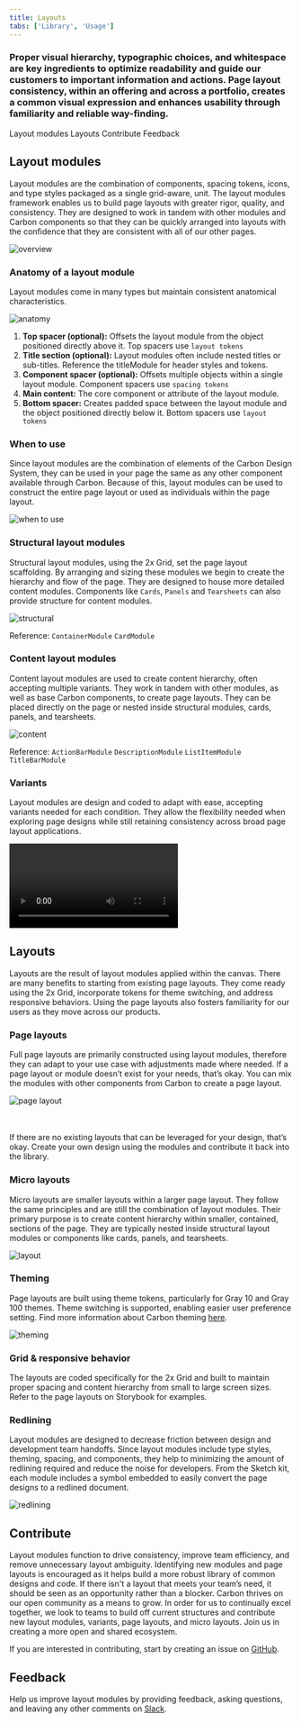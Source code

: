 ```yaml
---
title: Layouts
tabs: ['Library', 'Usage']
---
```


### Proper visual hierarchy, typographic choices, and whitespace are key ingredients to optimize readability and guide our customers to important information and actions. Page layout consistency, within an offering and across a portfolio, creates a common visual expression and enhances usability through familiarity and reliable way-finding.

<AnchorLinks>
  <AnchorLink>Layout modules</AnchorLink>
  <AnchorLink>Layouts</AnchorLink>
  <AnchorLink>Contribute</AnchorLink>
  <AnchorLink>Feedback</AnchorLink>
</AnchorLinks>

## Layout modules

Layout modules are the combination of components, spacing tokens, icons, and type styles packaged as a single grid-aware, unit. The layout modules framework enables us to build page layouts with greater rigor, quality, and consistency. They are designed to work in tandem with other modules and Carbon components so that they can be quickly arranged into layouts with the confidence that they are consistent with all of our other pages.

![overview](images/overview.jpg)

### Anatomy of a layout module

Layout modules come in many types but maintain consistent anatomical characteristics.

<Row>
  <Column colMd={8} colLg={8}>

  ![anatomy](images/anatomy.jpg)

  </Column>
</Row>

1. **Top spacer (optional):** Offsets the layout module from the object positioned directly above it. Top spacers use `layout tokens`
2. **Title section (optional):** Layout modules often include nested titles or sub-titles. Reference the titleModule for header styles and tokens.
3. **Component spacer (optional):** Offsets multiple objects within a single layout module. Component spacers use `spacing tokens`
4. **Main content:** The core component or attribute of the layout module.
5. **Bottom spacer:** Creates padded space between the layout module and the object positioned directly below it. Bottom spacers use `layout tokens`

### When to use

Since layout modules are the combination of elements of the Carbon Design System, they can be used in your page the same as any other component available through Carbon. Because of this, layout modules can be used to construct the entire page layout or used as individuals within the page layout.

![when to use](images/when-to-use-3.jpg)

### Structural layout modules

Structural layout modules, using the 2x Grid, set the page layout scaffolding. By arranging and sizing these modules we begin to create the hierarchy and flow of the page. They are designed to house more detailed content modules. Components like `Cards`, `Panels` and `Tearsheets` can also provide structure for content modules.

![structural](images/structural.jpg)

Reference: `ContainerModule` `CardModule`


### Content layout modules

Content layout modules are used to create content hierarchy, often accepting multiple variants. They work in tandem with other modules, as well as base Carbon components, to create page layouts. They can be placed directly on the page or nested inside structural modules, cards, panels, and tearsheets.

![content](images/content.jpg)

Reference: `ActionBarModule` `DescriptionModule` `ListItemModule` `TitleBarModule` 

### Variants

Layout modules are design and coded to adapt with ease, accepting variants needed for each condition. They allow the flexibility needed when exploring page designs while still retaining consistency across broad page layout applications.

<Video src="images/variants-pal.mov">
  <track kind="captions" src="images/variants-pal.mov" />
</Video>

## Layouts

Layouts are the result of layout modules applied within the canvas. There are many benefits to starting from existing page layouts. They come ready using the 2x Grid, incorporate tokens for theme switching, and address responsive behaviors. Using the page layouts also fosters familiarity for our users as they move across our products.

### Page layouts

Full page layouts are primarily constructed using layout modules, therefore they can adapt to your use case with adjustments made where needed. If a page layout or module doesn’t exist for your needs, that’s okay. You can mix the modules with other components from Carbon to create a page layout.

![page layout](images/page_layout.jpg)

<Row>
<Column colMd={8} colLg={8}>
<br></br>
<Aside>
If there are no existing layouts that can be leveraged for your design, that’s okay. Create your own design using the modules and contribute it back into the library.
</Aside>

</Column>
</Row>



### Micro layouts

Micro layouts are smaller layouts within a larger page layout. They follow the same principles and are still the combination of layout modules. Their primary purpose is to create content hierarchy within smaller, contained, sections of the page. They are typically nested inside structural layout modules or components like cards, panels, and tearsheets.

![layout](images/micro-layout.jpg)



### Theming

Page layouts are built using theme tokens, particularly for Gray 10 and Gray 100 themes. Theme switching is supported, enabling easier user preference setting. Find more information about Carbon theming [here](https://www.carbondesignsystem.com/guidelines/themes/overview).

![theming](images/theming.jpg)

### Grid & responsive behavior

The layouts are coded specifically for the 2x Grid and built to maintain proper spacing and content hierarchy from small to large screen sizes. Refer to the page layouts on Storybook for examples.

### Redlining

Layout modules are designed to decrease friction between design and development team handoffs. Since layout modules include type styles, theming, spacing, and components, they help to minimizing the amount of redlining required and reduce the noise for developers. From the Sketch kit, each module includes a symbol embedded to easily convert the page designs to a redlined document.

![redlining](images/redlining.jpg)



## Contribute

Layout modules function to drive consistency, improve team efficiency, and remove unnecessary layout ambiguity. Identifying new modules and page layouts is encouraged as it helps build a more robust library of common designs and code. If there isn't a layout that meets your team’s need, it should be seen as an opportunity rather than a blocker. Carbon thrives on our open community as a means to grow. In order for us to continually excel together, we look to teams to build off current structures and contribute new layout modules, variants, page layouts, and micro layouts. Join us in creating a more open and shared ecosystem.

If you are interested in contributing, start by creating an issue on [GitHub](https://github.com/carbon-design-system/ibm-cloud-cognitive/issues/new/choose).


## Feedback

Help us improve layout modules by providing feedback, asking questions, and leaving any other comments on [Slack](https://ibm-casdesign.slack.com/archives/CQGR0HC05).
